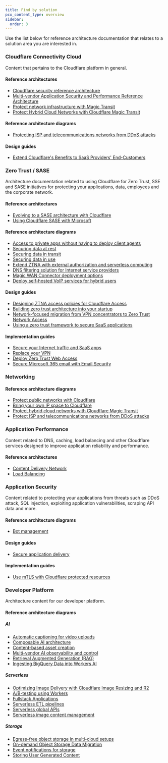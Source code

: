 ```yaml
---
title: Find by solution
pcx_content_type: overview
sidebar:
  order: 3
---
```



Use the list below for reference architecture documentation that relates to a solution area you are interested in.

### Cloudflare Connectivity Cloud

Content that pertains to the Cloudflare platform in general.

#### Reference architectures

- [Cloudflare security reference architecture](/reference-architecture/architectures/security/)
- [Multi-vendor Application Security and Performance Reference Architecture](/reference-architecture/architectures/multi-vendor/)
- [Protect network infrastructure with Magic Transit](/reference-architecture/architectures/magic-transit/)
- [Protect Hybrid Cloud Networks with Cloudflare Magic Transit](/reference-architecture/diagrams/network/protect-hybrid-cloud-networks-with-cloudflare-magic-transit/)

#### Reference architecture diagrams

- [Protecting ISP and telecommunications networks from DDoS attacks](/reference-architecture/diagrams/network/protecting-sp-networks-from-ddos/)

#### Design guides

- [Extend Cloudflare's Benefits to SaaS Providers' End-Customers](/reference-architecture/design-guides/extending-cloudflares-benefits-to-saas-providers-end-customers/)

### Zero Trust / SASE

Architecture documentation related to using Cloudflare for Zero Trust, SSE and SASE initiatives for protecting your applications, data, employees and the corporate network.

#### Reference architectures

- [Evolving to a SASE architecture with Cloudflare](/reference-architecture/architectures/sase/)
- [Using Cloudflare SASE with Microsoft](/reference-architecture/architectures/cloudflare-sase-with-microsoft/)

#### Reference architecture diagrams

- [Access to private apps without having to deploy client agents](/reference-architecture/diagrams/sase/sase-clientless-access-private-dns/)
- [Securing data at rest](/reference-architecture/diagrams/security/securing-data-at-rest/)
- [Securing data in transit](/reference-architecture/diagrams/security/securing-data-in-transit/)
- [Securing data in use](/reference-architecture/diagrams/security/securing-data-in-use/)
- [Extend ZTNA with external authorization and serverless computing](/reference-architecture/diagrams/sase/augment-access-with-serverless/)
- [DNS filtering solution for Internet service providers](/reference-architecture/diagrams/sase/gateway-dns-for-isp/)
- [Magic WAN Connector deployment options](/reference-architecture/diagrams/sase/magic-wan-connector-deployment/)
- [Deploy self-hosted VoIP services for hybrid users](/reference-architecture/diagrams/sase/deploying-self-hosted-voip-services-for-hybrid-users/)

#### Design guides

- [Designing ZTNA access policies for Cloudflare Access](/reference-architecture/design-guides/designing-ztna-access-policies/)
- [Building zero trust architecture into your startup](/reference-architecture/design-guides/zero-trust-for-startups/)
- [Network-focused migration from VPN concentrators to Zero Trust Network Access](/reference-architecture/design-guides/network-vpn-migration/)
- [Using a zero trust framework to secure SaaS applications](/reference-architecture/design-guides/zero-trust-for-saas/)

#### Implementation guides

- [Secure your Internet traffic and SaaS apps](/learning-paths/secure-internet-traffic/concepts/)
- [Replace your VPN](/learning-paths/replace-vpn/concepts/)
- [Deploy Zero Trust Web Access](/learning-paths/zero-trust-web-access/concepts/)
- [Secure Microsoft 365 email with Email Security](/learning-paths/secure-o365-email/concepts/)

### Networking

#### Reference architecture diagrams

- [Protect public networks with Cloudflare](/reference-architecture/diagrams/network/protect-public-networks-with-cloudflare/)
- [Bring your own IP space to Cloudflare](/reference-architecture/diagrams/network/bring-your-own-ip-space-to-cloudflare/)
- [Protect hybrid cloud networks with Cloudflare Magic Transit](/reference-architecture/diagrams/network/protect-hybrid-cloud-networks-with-cloudflare-magic-transit/)
- [Protect ISP and telecommunications networks from DDoS attacks](/reference-architecture/diagrams/network/protecting-sp-networks-from-ddos/)

### Application Performance

Content related to DNS, caching, load balancing and other Cloudflare services designed to improve application reliability and performance.

#### Reference architectures

- [Content Delivery Network](/reference-architecture/architectures/cdn/)
- [Load Balancing](/reference-architecture/architectures/load-balancing/)

### Application Security

Content related to protecting your applications from threats such as DDoS attack, SQL injection, exploiting application vulnerabilities, scraping API data and more.

#### Reference architecture diagrams

- [Bot management](/reference-architecture/diagrams/bots/bot-management/)

#### Design guides

- [Secure application delivery](/reference-architecture/design-guides/secure-application-delivery/)

#### Implementation guides

- [Use mTLS with Cloudflare protected resources](/learning-paths/mtls/concepts/)

### Developer Platform

Architecture content for our developer platform.

#### Reference architecture diagrams

##### AI

- [Automatic captioning for video uploads](/reference-architecture/diagrams/ai/ai-video-caption/)
- [Composable AI architecture](/reference-architecture/diagrams/ai/ai-composable/)
- [Content-based asset creation](/reference-architecture/diagrams/ai/ai-asset-creation/)
- [Multi-vendor AI observability and control](/reference-architecture/diagrams/ai/ai-multivendor-observability-control/)
- [Retrieval Augmented Generation (RAG)](/reference-architecture/diagrams/ai/ai-rag/)
- [Ingesting BigQuery Data into Workers AI](/reference-architecture/diagrams/ai/bigquery-workers-ai/)

##### Serverless

- [Optimizing Image Delivery with Cloudflare Image Resizing and R2](/reference-architecture/diagrams/content-delivery/optimizing-image-delivery-with-cloudflare-image-resizing-and-r2/)
- [A/B-testing using Workers](/reference-architecture/diagrams/serverless/a-b-testing-using-workers/)
- [Fullstack Applications](/reference-architecture/diagrams/serverless/fullstack-application/)
- [Serverless ETL pipelines](/reference-architecture/diagrams/serverless/serverless-etl/)
- [Serverless global APIs](/reference-architecture/diagrams/serverless/serverless-global-apis/)
- [Serverless image content management](/reference-architecture/diagrams/serverless/serverless-image-content-management/)

##### Storage

- [Egress-free object storage in multi-cloud setups](/reference-architecture/diagrams/storage/egress-free-storage-multi-cloud/)
- [On-demand Object Storage Data Migration](/reference-architecture/diagrams/storage/on-demand-object-storage-migration/)
- [Event notifications for storage](/reference-architecture/diagrams/storage/event-notifications-for-storage/)
- [Storing User Generated Content](/reference-architecture/diagrams/storage/storing-user-generated-content/)
